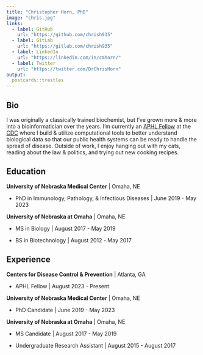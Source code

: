 ---
title: "Christopher Horn, PhD"
image: "chris.jpg"
links:
  - label: GitHub
    url: "https://github.com/chrish935"
  - label: GitLab
    url: "https://gitlab.com/chrish935"
  - label: LinkedIn
    url: "https://linkedin.com/in/cmhorn/"
  - label: Twitter
    url: "https://twitter.com/DrChrisHorn"
output:
  postcards::trestles
---

## Bio

I was originally a classically trained biochemist, but I've grown more & more into a bioinformatician over the years. I'm currently an [APHL Fellow](https://www.aphl.org/Career-Pathways/fellowships/Pages/default.aspx) at the [CDC](https://www.cdc.gov/) where I build & utilize computational tools to better understand biological data so that our public health systems can be ready to handle the spread of disease. Outside of work, I enjoy hanging out with my cats, reading about the law & politics, and trying out new cooking recipes.

## Education

**University of Nebraska Medical Center** \| Omaha, NE

-   PhD in Immunology, Pathology, & Infectious Diseases \| June 2019 - May 2023

**University of Nebraska at Omaha** \| Omaha, NE

-   MS in Biology \| August 2017 - May 2019

-   BS in Biotechnology \| August 2012 - May 2017

## Experience

**Centers for Disease Control & Prevention** \| Atlanta, GA

-   APHL Fellow \| August 2023 - Present

**University of Nebraska Medical Center** \| Omaha, NE

-   PhD Candidate \| June 2019 - May 2023

**University of Nebraska at Omaha** \| Omaha, NE

-   MS Candidate \| August 2017 - May 2019

-   Undergraduate Research Assistant \| August 2015 - August 2017
